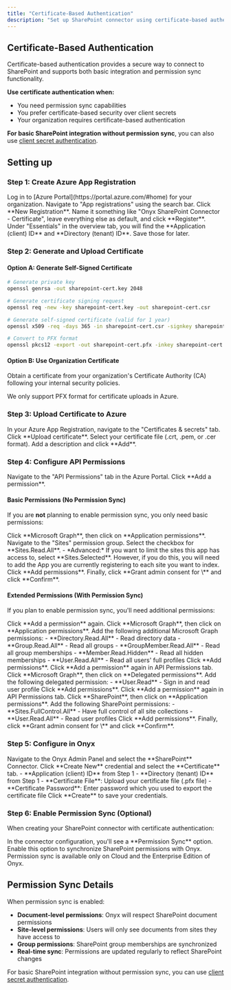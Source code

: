 ```yaml
---
title: "Certificate-Based Authentication"
description: "Set up SharePoint connector using certificate-based authentication with optional permission sync support"
---
```


## Certificate-Based Authentication

Certificate-based authentication provides a secure way to connect to SharePoint and supports both basic integration and
permission sync functionality.

**Use certificate authentication when:**
- You need permission sync capabilities
- You prefer certificate-based security over client secrets
- Your organization requires certificate-based authentication

**For basic SharePoint integration without permission sync**,
you can also use [client secret authentication](/admin/connectors/official/sharepoint/client-secret).

## Setting up

### Step 1: Create Azure App Registration

<Steps>
  <Step title="Open Azure Portal">
    Log in to [Azure Portal](https://portal.azure.com/#home) for your organization.
  </Step>

  <Step title="Open App registrations">
    Navigate to "App registrations" using the search bar.
  </Step>

  <Step title="Create registration">
    Click **New Registration**.
  </Step>

  <Step title="Name and register app">
    Name it something like "Onyx SharePoint Connector - Certificate", leave everything else as default,
    and click **Register**.
  </Step>

  <Step title="Save IDs">
    Under "Essentials" in the overview tab, you will find the **Application (client) ID** and **Directory (tenant) ID**.
    Save those for later.
  </Step>
</Steps>

### Step 2: Generate and Upload Certificate

#### Option A: Generate Self-Signed Certificate

```bash
# Generate private key
openssl genrsa -out sharepoint-cert.key 2048

# Generate certificate signing request
openssl req -new -key sharepoint-cert.key -out sharepoint-cert.csr

# Generate self-signed certificate (valid for 1 year)
openssl x509 -req -days 365 -in sharepoint-cert.csr -signkey sharepoint-cert.key -out sharepoint-cert.crt

# Convert to PFX format
openssl pkcs12 -export -out sharepoint-cert.pfx -inkey sharepoint-cert.key -in sharepoint-cert.crt
```

#### Option B: Use Organization Certificate

Obtain a certificate from your organization's Certificate Authority (CA) following your internal security policies.

<Note>
  We only support PFX format for certificate uploads in Azure.
</Note>

### Step 3: Upload Certificate to Azure

<Steps>
  <Step title="Open Certificates & secrets">
    In your Azure App Registration, navigate to the "Certificates & secrets" tab.
  </Step>

  <Step title="Upload certificate">
    Click **Upload certificate**.
  </Step>

  <Step title="Select file">
    Select your certificate file (.crt, .pem, or .cer format).
  </Step>

  <Step title="Add certificate">
    Add a description and click **Add**.
  </Step>
</Steps>

### Step 4: Configure API Permissions

<Steps>
  <Step title="Open API Permissions">
    Navigate to the "API Permissions" tab in the Azure Portal.
  </Step>

  <Step title="Add a permission">
    Click **Add a permission**.
  </Step>
</Steps>

#### Basic Permissions (No Permission Sync)

If you are **not** planning to enable permission sync, you only need basic permissions:

<Steps>
  <Step title="Choose Microsoft Graph">
    Click **Microsoft Graph**, then click on **Application permissions**.
  </Step>

  <Step title="Select Sites.Read.All">
    Navigate to the "Sites" permission group. Select the checkbox for **Sites.Read.All**.
    - *Advanced:* If you want to limit the sites this app has access to, select **Sites.Selected**.
    However, if you do this, you will need to add the App you are currently registering to each site you want to index.
  </Step>

  <Step title="Add and grant">
    Click **Add permissions**. Finally, click **Grant admin consent for \<Organization name\>** and click **Confirm**.
  </Step>
</Steps>

#### Extended Permissions (With Permission Sync)

If you plan to enable permission sync, you'll need additional permissions:

<Steps>
  <Step title="Add another permission">
    Click **Add a permission** again.
  </Step>

  <Step title="Microsoft Graph application permissions">
    Click **Microsoft Graph**, then click on **Application permissions**.
    Add the following additional Microsoft Graph permissions:
    - **Directory.Read.All** - Read directory data
    - **Group.Read.All** - Read all groups
    - **GroupMember.Read.All** - Read all group memberships
    - **Member.Read.Hidden** - Read all hidden memberships
    - **User.Read.All** - Read all users' full profiles
    Click **Add permissions**.
  </Step>

  <Step title="Microsoft Graph delegated permission">
    Click **Add a permission** again in API Permissions tab. Click **Microsoft Graph**,
    then click on **Delegated permissions**. Add the following delegated permission:
    - **User.Read** - Sign in and read user profile
    Click **Add permissions**.
  </Step>

  <Step title="SharePoint application permissions">
    Click **Add a permission** again in API Permissions tab. Click **SharePoint**,
    then click on **Application permissions**. Add the following SharePoint permissions:
    - **Sites.FullControl.All** - Have full control of all site collections
    - **User.Read.All** - Read user profiles
    Click **Add permissions**.
  </Step>

  <Step title="Grant admin consent">
    Finally, click **Grant admin consent for \<Organization name\>** and click **Confirm**.
  </Step>
</Steps>

### Step 5: Configure in Onyx

<Steps>
  <Step title="Open SharePoint connector">
    Navigate to the Onyx Admin Panel and select the **SharePoint** Connector.
  </Step>

  <Step title="Create Certificate credential">
    Click **Create New** credential and select the **Certificate** tab.
  </Step>

  <Step title="Enter credential details">
    - **Application (client) ID** from Step 1
    - **Directory (tenant) ID** from Step 1
    - **Certificate File**: Upload your certificate file (.pfx file)
    - **Certificate Password**: Enter password which you used to export the certificate file
  </Step>

  <Step title="Save credentials">
    Click **Create** to save your credentials.
  </Step>
</Steps>

### Step 6: Enable Permission Sync (Optional)

When creating your SharePoint connector with certificate authentication:

<Steps>
  <Step title="Locate Permission Sync option">
    In the connector configuration, you'll see a **Permission Sync** option.
  </Step>

  <Step title="Enable Permission Sync">
    Enable this option to synchronize SharePoint permissions with Onyx.
  </Step>
</Steps>

<Note>
  Permission sync is available only on Cloud and the Enterprise Edition of Onyx.
</Note>

## Permission Sync Details

When permission sync is enabled:

- **Document-level permissions**: Onyx will respect SharePoint document permissions
- **Site-level permissions**: Users will only see documents from sites they have access to
- **Group permissions**: SharePoint group memberships are synchronized
- **Real-time sync**: Permissions are updated regularly to reflect SharePoint changes

For basic SharePoint integration without permission sync,
you can use [client secret authentication](/admin/connectors/official/sharepoint/client-secret).

